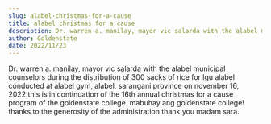 ```yaml
---
slug: alabel-christmas-for-a-cause
title: alabel christmas for a cause
description: Dr. warren a. manilay, mayor vic salarda with the alabel municipal counselors during the distribution...
author: Goldenstate
date: 2022/11/23
---
```


Dr. warren a. manilay, mayor vic salarda with the alabel municipal counselors during the distribution of 300 sacks of rice for lgu alabel conducted at alabel gym, alabel, sarangani province on november 16, 2022.this is in continuation of the 16th annual christmas for a cause program of the goldenstate college. mabuhay ang goldenstate college! thanks to the generosity of the administration.thank you madam sara.